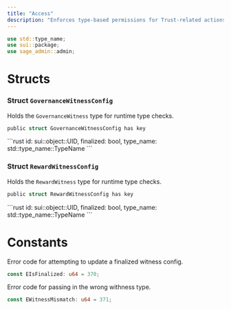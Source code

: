 ```yaml
---
title: "Access"
description: "Enforces type-based permissions for Trust-related actions. @sage/trust > access"
---
```


```rust
use std::type_name;
use sui::package;
use sage_admin::admin;
```

# Structs

### Struct `GovernanceWitnessConfig`

Holds the `GovernanceWitness` type for runtime type checks.

```rust
public struct GovernanceWitnessConfig has key
```

<Expandable title="Fields">
  ```rust
    id: sui::object::UID,
    finalized: bool,
    type_name: std::type_name::TypeName
  ```
</Expandable>

### Struct `RewardWitnessConfig`

Holds the `RewardWitness` type for runtime type checks.

```rust
public struct RewardWitnessConfig has key
```

<Expandable title="Fields">
  ```rust
    id: sui::object::UID,
    finalized: bool,
    type_name: std::type_name::TypeName
  ```
</Expandable>

# Constants

Error code for attempting to update a finalized witness config.

```rust
const EIsFinalized: u64 = 370;
```

Error code for passing in the wrong withness type.

```rust
const EWitnessMismatch: u64 = 371;
```